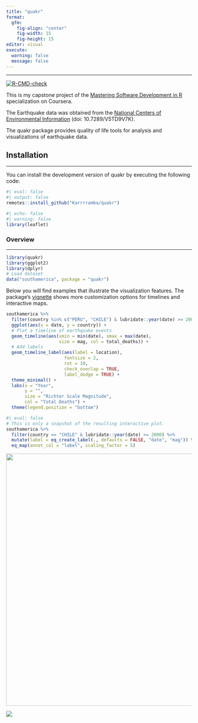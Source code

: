 ```yaml
---
title: "quakr"
format: 
  gfm:
    fig-align: "center"
    fig-width: 15
    fig-height: 15
editor: visual
execute: 
  warning: false
  message: false
---
```


------------------------------------------------------------------------

<!-- badges: start -->

[![R-CMD-check](https://github.com/Karrrramba/quakr/actions/workflows/R-CMD-check.yaml/badge.svg)](https://github.com/Karrrramba/quakr/actions/workflows/R-CMD-check.yaml)

<!-- badges: end -->

This is my capstone project of the [Mastering Software Development in R](https://www.coursera.org/specializations/r) specialization on Coursera.

The Earthquake data was obtained from the [National Centers of Environmental Information](https://www.ncei.noaa.gov/access/metadata/landing-page/bin/iso?id=gov.noaa.ngdc.mgg.hazards:G012153) (doi: 10.7289/V5TD9V7K).

The quakr package provides quality of life tools for analysis and visualizations of earthquake data.

## Installation

------------------------------------------------------------------------

You can install the development version of quakr by executing the following code:

```r
#| eval: false
#| output: false
remotes::install_github("Karrrramba/quakr")
```

```r
#| echo: false
#| warning: false
library(leaflet)
```

### Overview

------------------------------------------------------------------------

```r
library(quakr)
library(ggplot2)
library(dplyr)
# Load dataset
data("southamerica", package = "quakr")
```

Below you will find examples that illustrate the visualization features. The package's [vignette](https://github.com/Karrrramba/quakr/blob/master/vignettes/quakr.Rmd) shows more customization options for timelines and interactive maps.

```r
southamerica %>% 
  filter(country %in% c("PERU", "CHILE") & lubridate::year(date) >= 2000) %>%
  ggplot(aes(x = date, y = country)) +
  # Plot a timeline of earthquake events
  geom_timeline(aes(xmin = min(date), xmax = max(date), 
                    size = mag, col = total_deaths)) +
  # Add labels 
  geom_timeline_label(aes(label = location),
                      fontsize = 2,
                      rot = 10,
                      check_overlap = TRUE,
                      label_dodge = TRUE) +
  theme_minimal() +
  labs(x = "Year",
       y = "",
       size = "Richter Scale Magnitude",
       col = "Total Deaths") +
  theme(legend.position = "bottom")
```

```r
#| eval: false
# This is only a snapshot of the resulting interactive plot.
southamerica %>% 
  filter(country == "CHILE" & lubridate::year(date) >= 2000) %>%
  mutate(label = eq_create_label(., defaults = FALSE, "date", "mag")) %>% 
  eq_map(annot_col = "label", scaling_factor = 5)
```

![](README_files/figure-commonmark/leaflet_map_1.png){fig-align="center" width="683"}

![](README_files/figure-commonmark/leaflet_map_2.png){fig-align="center"}
